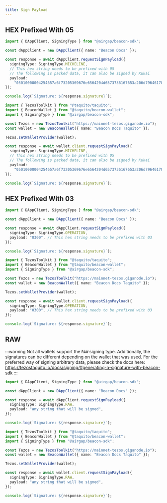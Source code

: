 ```yaml
---
title: Sign Payload
---
```




## HEX Prefixed With 05



<!-- embedme sign-payload-micheline.beacon.ts -->

```ts live
import { DAppClient, SigningType } from "@airgap/beacon-sdk";

const dAppClient = new DAppClient({ name: "Beacon Docs" });

const response = await dAppClient.requestSignPayload({
  signingType: SigningType.MICHELINE,
  // This hex string needs to be prefixed with 05
  // The following is packed data, it can also be signed by Kukai
  payload:
    "05010000004254657a6f73205369676e6564204d6573736167653a206d79646170702e636f6d20323032312d30312d31345431353a31363a30345a2048656c6c6f20776f726c6421",
});

console.log(`Signature: ${response.signature}`);
```

<!-- embedme sign-payload-micheline.taquito.ts -->

```ts live
import { TezosToolkit } from "@taquito/taquito";
import { BeaconWallet } from "@taquito/beacon-wallet";
import { SigningType } from "@airgap/beacon-sdk";

const Tezos = new TezosToolkit("https://mainnet-tezos.giganode.io");
const wallet = new BeaconWallet({ name: "Beacon Docs Taquito" });

Tezos.setWalletProvider(wallet);

const response = await wallet.client.requestSignPayload({
  signingType: SigningType.MICHELINE,
  // This hex string needs to be prefixed with 05
  // The following is packed data, it can also be signed by Kukai
  payload:
    "05010000004254657a6f73205369676e6564204d6573736167653a206d79646170702e636f6d20323032312d30312d31345431353a31363a30345a2048656c6c6f20776f726c6421",
});

console.log(`Signature: ${response.signature}`);
```



## HEX Prefixed With 03



<!-- embedme sign-payload-operation.beacon.ts -->

```ts live
import { DAppClient, SigningType } from "@airgap/beacon-sdk";

const dAppClient = new DAppClient({ name: "Beacon Docs" });

const response = await dAppClient.requestSignPayload({
  signingType: SigningType.OPERATION,
  payload: "0300", // This hex string needs to be prefixed with 03
});

console.log(`Signature: ${response.signature}`);
```

<!-- embedme sign-payload-operation.taquito.ts -->

```ts live
import { TezosToolkit } from "@taquito/taquito";
import { BeaconWallet } from "@taquito/beacon-wallet";
import { SigningType } from "@airgap/beacon-sdk";

const Tezos = new TezosToolkit("https://mainnet-tezos.giganode.io");
const wallet = new BeaconWallet({ name: "Beacon Docs Taquito" });

Tezos.setWalletProvider(wallet);

const response = await wallet.client.requestSignPayload({
  signingType: SigningType.OPERATION,
  payload: "0300", // This hex string needs to be prefixed with 03
});

console.log(`Signature: ${response.signature}`);
```



## RAW

:::warning
Not all wallets support the `RAW` signing type. Additionally, the signatures can be different depending on the wallet that was used. For the preferred way of signing arbitrary data, please check the docs here: https://tezostaquito.io/docs/signing/#generating-a-signature-with-beacon-sdk
:::



<!-- embedme sign-payload-raw.beacon.ts -->

```ts live
import { DAppClient, SigningType } from "@airgap/beacon-sdk";

const dAppClient = new DAppClient({ name: "Beacon Docs" });

const response = await dAppClient.requestSignPayload({
  signingType: SigningType.RAW,
  payload: "any string that will be signed",
});

console.log(`Signature: ${response.signature}`);
```

<!-- embedme sign-payload-raw.taquito.ts -->

```ts live
import { TezosToolkit } from "@taquito/taquito";
import { BeaconWallet } from "@taquito/beacon-wallet";
import { SigningType } from "@airgap/beacon-sdk";

const Tezos = new TezosToolkit("https://mainnet-tezos.giganode.io");
const wallet = new BeaconWallet({ name: "Beacon Docs Taquito" });

Tezos.setWalletProvider(wallet);

const response = await wallet.client.requestSignPayload({
  signingType: SigningType.RAW,
  payload: "any string that will be signed",
});

console.log(`Signature: ${response.signature}`);
```


